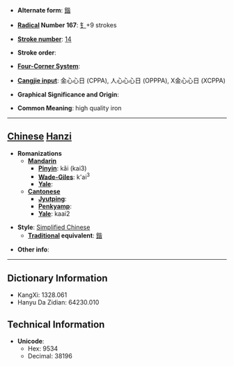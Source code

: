 * '''Alternate form''': [[鍇]]

* '''[[Wiktionary:Chinese radical index| Radical]] Number 167''': [[Wiktionary:Chinese radical index 钅|钅]]+9 strokes

* '''[[Wiktionary:Chinese total strokes index|Stroke number]]''': [[Wiktionary:Chinese total strokes index 14|14]]

* '''Stroke order''': 

* '''[[Wiktionary:Chinese four corner index|Four-Corner System]]''': 

* '''[[Wiktionary:Chinese Cangjie index|Cangjie input]]''': 金心心日 (CPPA), 人心心心日 (OPPPA), X金心心日 (XCPPA)

* '''Graphical Significance and Origin''': 

* '''Common Meaning''': high quality iron

----

== [[Chinese]] [[Hanzi]] ==

* '''Romanizations'''
** '''[[Mandarin]]'''
*** '''[[Pinyin]]''': kǎi (kai3)
*** '''[[Wade-Giles]]''': k'ai<sup>3</sup>
*** '''[[Yale]]''': 
** '''[[Cantonese]]'''
*** '''[[Jyutping]]''':
*** '''[[Penkyamp]]''': 
*** '''[[Yale]]''': kaai2

* '''Style''': [[Simplified Chinese]] 
** '''[[Traditional Chinese|Traditional]] equivalent''': [[鍇]]

* '''Other info''': 

----

== Dictionary Information ==

* KangXi: 1328.061
* Hanyu Da Zidian: 64230.010

== Technical Information ==

* '''Unicode''':
** Hex: 9534
** Decimal: 38196